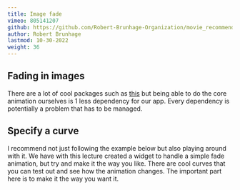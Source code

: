 ```yaml
---
title: Image fade
vimeo: 805141207
github: https://github.com/Robert-Brunhage-Organization/movie_recommendation_app_course/commits/main
author: Robert Brunhage
lastmod: 10-30-2022
weight: 36
---
```


## Fading in images

There are a lot of cool packages such as [this](https://pub.dev/packages/image_fade) but being able to do the core animation ourselves is 1 less dependency for our app. Every dependency is potentially a problem that has to be managed.

  

## Specify a curve

I recommend not just following the example below but also playing around with it. We have with this lecture created a widget to handle a simple fade animation, but try and make it the way you like. There are cool curves that you can test out and see how the animation changes. The important part here is to make it the way you want it.
